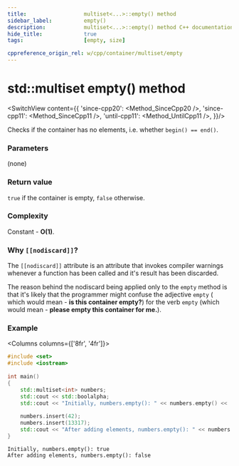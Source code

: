 ```yaml
---
title:					multiset<...>::empty() method
sidebar_label:			empty()
description:			multiset<...>::empty() method C++ documentation
hide_title:				true
tags:					[empty, size]

cppreference_origin_rel: w/cpp/container/multiset/empty
---
```



<!----------------- Codes ---------------------->


# std::multiset empty() method

<SwitchView content={{
        'since-cpp20': <Method_SinceCpp20 />,
        'since-cpp11': <Method_SinceCpp11 />,
        'until-cpp11': <Method_UntilCpp11 />,
    }}/>


Checks if the container has no elements, i.e. whether `begin() == end()`.

### Parameters

(none)

### Return value

`true` if the container is empty, `false` otherwise.

### Complexity

Constant - **O(1)**.

### Why `[[nodiscard]]`?

The `[[nodiscard]]` attribute is an attribute that invokes compiler warnings whenever
a function has been called and it's result has been discarded.

The reason behind the nodiscard being applied only to the `empty` method is that
it's likely that the programmer might confuse the adjective `empty` (
which would mean - **is this container empty?**) for the verb `empty` (which would mean - **please empty this container for me.**).

### Example

<Columns columns={['8fr', '4fr']}>
<div>

```cpp title='Main.cpp' showLineNumbers
#include <set>
#include <iostream>
 
int main()
{
    std::multiset<int> numbers;
    std::cout << std::boolalpha;
    std::cout << "Initially, numbers.empty(): " << numbers.empty() << '\n';
 
    numbers.insert(42);
    numbers.insert(13317); 
    std::cout << "After adding elements, numbers.empty(): " << numbers.empty() << '\n';
}
```

</div>
<div>

```plaintext title="Output"
Initially, numbers.empty(): true
After adding elements, numbers.empty(): false
```

</div>
</Columns>
